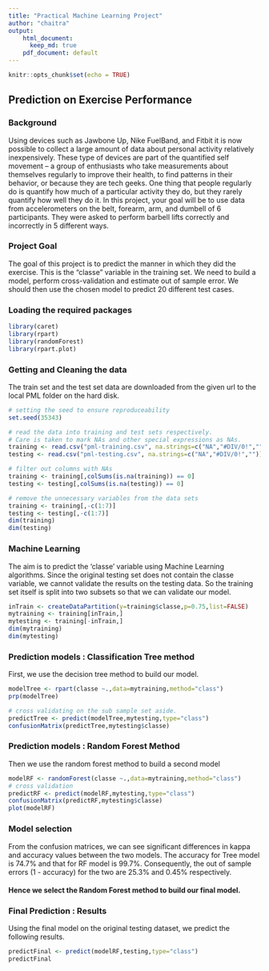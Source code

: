 ```yaml
---
title: "Practical Machine Learning Project"
author: "chaitra"
output: 
    html_document: 
      keep_md: true
    pdf_document: default
---
```


```r
knitr::opts_chunk$set(echo = TRUE)
```
## Prediction on Exercise Performance
### Background

Using devices such as Jawbone Up, Nike FuelBand, and Fitbit it is now possible to collect a large amount of data about personal activity relatively inexpensively. These type of devices are part of the quantified self movement – a group of enthusiasts who take measurements about themselves regularly to improve their health, to find patterns in their behavior, or because they are tech geeks. One thing that people regularly do is quantify how much of a particular activity they do, but they rarely quantify how well they do it. In this project, your goal will be to use data from accelerometers on the belt, forearm, arm, and dumbell of 6 participants. They were asked to perform barbell lifts correctly and incorrectly in 5 different ways.

### Project Goal

The goal of this project is to predict the manner in which they did the exercise. This is the "classe" variable in the training set. We need to build a model, perform cross-validation and estimate out of sample error. We should then use the chosen model to predict 20 different test cases.

### Loading the required packages

```r
library(caret)
library(rpart)
library(randomForest)
library(rpart.plot)
```

### Getting and Cleaning the data

The train set and the test set data are downloaded from the given url to the local PML folder on the hard disk. 

```r

# setting the seed to ensure reproduceability
set.seed(35343)

# read the data into training and test sets respectively. 
# Care is taken to mark NAs and other special expressions as NAs.
training <- read.csv("pml-training.csv", na.strings=c("NA","#DIV/0!",""))
testing <- read.csv("pml-testing.csv", na.strings=c("NA","#DIV/0!",""))

# filter out columns with NAs
training <- training[,colSums(is.na(training)) == 0]
testing <- testing[,colSums(is.na(testing)) == 0]

# remove the unnecessary variables from the data sets
training <- training[,-c(1:7)]
testing <- testing[,-c(1:7)]
dim(training)
dim(testing)
```

### Machine Learning

The aim is to predict the 'classe' variable using Machine Learning algorithms. Since the original testing set does not contain the classe variable, we cannot validate the results on the testing data. So the training set itself is split into two subsets so that we can validate our model.

```r
inTrain <- createDataPartition(y=training$classe,p=0.75,list=FALSE)
mytraining <- training[inTrain,]
mytesting <- training[-inTrain,]
dim(mytraining)
dim(mytesting)
```

### Prediction models : Classification Tree method

First, we use the decision tree method to build our model.
```r
modelTree <- rpart(classe ~.,data=mytraining,method="class")
prp(modelTree)

# cross validating on the sub sample set aside.
predictTree <- predict(modelTree,mytesting,type="class")
confusionMatrix(predictTree,mytesting$classe)
```

### Prediction models : Random Forest Method

Then we use the random forest method to build a second model
```r
modelRF <- randomForest(classe ~.,data=mytraining,method="class")
# cross validation
predictRF <- predict(modelRF,mytesting,type="class")
confusionMatrix(predictRF,mytesting$classe)
plot(modelRF)
```

### Model selection

From the confusion matrices, we can see significant differences in kappa and accuracy values between the two models. The accuracy for Tree model is 74.7% and that for RF model is 99.7%. Consequently, the out of sample errors (1 - accuracy) for the two are 25.3% and 0.45% respectively. 

#### Hence we select the Random Forest method to build our final model.

### Final Prediction : Results

Using the final model on the original testing dataset, we predict the following results.

```r
predictFinal <- predict(modelRF,testing,type="class")
predictFinal
```


